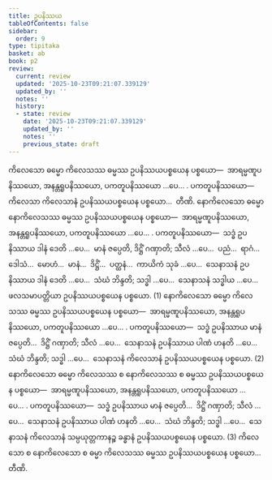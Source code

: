 ```yaml
---
title: ဥပနိဿယ
tableOfContents: false
sidebar:
  order: 9
type: tipitaka
basket: ab
book: p2
review:
  current: review
  updated: '2025-10-23T09:21:07.339129'
  updated_by: ''
  notes: ''
  history:
  - state: review
    date: '2025-10-23T09:21:07.339129'
    updated_by: ''
    notes: ''
    previous_state: draft
---
```



<ReviewStatus review={frontmatter.review} showDetails={true} />

<HypothesisAnnotation frontmatter={frontmatter} />

<DynamicBreadcrumb />

<Division number="23" book="p2" e="ch" v="38" p="376">

<Paragraph number="3872" book="p2">
ကိလေသော ဓမ္မော ကိလေသဿ ဓမ္မဿ ဥပနိဿယပစ္စယေန ပစ္စယော—  အာရမ္မဏူပနိဿယော, အနန္တရူပနိဿယော, ပကတူပနိဿယော …ပေ… . <Emphasis>ပကတူပနိဿယော</Emphasis>—  ကိလေသာ ကိလေသာနံ ဥပနိဿယပစ္စယေန ပစ္စယော…  တီဏိ.
</Paragraph>

</Division>
<Division number="24" book="p2" e="ch" v="38" p="376">

<Paragraph number="3873" book="p2">
နောကိလေသော ဓမ္မော နောကိလေသဿ ဓမ္မဿ ဥပနိဿယပစ္စယေန ပစ္စယော—  အာရမ္မဏူပနိဿယော, အနန္တရူပနိဿယော, ပကတူပနိဿယော …ပေ… . <Emphasis>ပကတူပနိဿယော</Emphasis>—  သဒ္ဓံ ဥပနိဿာယ ဒါနံ ဒေတိ …ပေ…  မာနံ ဇပ္ပေတိ, ဒိဋ္ဌိံ ဂဏှာတိ; သီလံ …ပေ…  ပညံ…  ရာဂံ…  ဒေါသံ…  မောဟံ…  မာနံ…  ဒိဋ္ဌိံ…  ပတ္ထနံ…  ကာယိကံ သုခံ …ပေ…  သေနာသနံ ဥပနိဿာယ ဒါနံ ဒေတိ …ပေ…  သံဃံ ဘိန္ဒတိ; သဒ္ဓါ …ပေ…  သေနာသနံ သဒ္ဓါယ …ပေ…  ဖလသမာပတ္တိယာ ဥပနိဿယပစ္စယေန ပစ္စယော. (1)
</Paragraph>

<Paragraph number="3874" book="p2">
နောကိလေသော ဓမ္မော ကိလေသဿ ဓမ္မဿ ဥပနိဿယပစ္စယေန ပစ္စယော—  အာရမ္မဏူပနိဿယော, အနန္တရူပနိဿယော, ပကတူပနိဿယော …ပေ… . <Emphasis>ပကတူပနိဿယော</Emphasis>—  သဒ္ဓံ ဥပနိဿာယ မာနံ ဇပ္ပေတိ…  ဒိဋ္ဌိံ ဂဏှာတိ; သီလံ …ပေ…  သေနာသနံ ဥပနိဿာယ ပါဏံ ဟနတိ …ပေ…  သံဃံ ဘိန္ဒတိ; သဒ္ဓါ …ပေ…  သေနာသနံ ကိလေသာနံ ဥပနိဿယပစ္စယေန ပစ္စယော. (2)
</Paragraph>

<Paragraph number="3875" book="p2">
နောကိလေသော ဓမ္မော ကိလေသဿ စ နောကိလေသဿ စ ဓမ္မဿ ဥပနိဿယပစ္စယေန ပစ္စယော—  အာရမ္မဏူပနိဿယော, အနန္တရူပနိဿယော, ပကတူပနိဿယော …ပေ… . <Emphasis>ပကတူပနိဿယော</Emphasis>—  သဒ္ဓံ ဥပနိဿာယ မာနံ ဇပ္ပေတိ…  ဒိဋ္ဌိံ ဂဏှာတိ; သီလံ …ပေ…  သေနာသနံ ဥပနိဿာယ ပါဏံ ဟနတိ …ပေ…  သံဃံ ဘိန္ဒတိ; သဒ္ဓါ …ပေ…  သေနာသနံ ကိလေသာနံ သမ္ပယုတ္တကာနဉ္စ ခန္ဓာနံ ဥပနိဿယပစ္စယေန ပစ္စယော. (3)
</Paragraph>

<Paragraph number="3876" book="p2">
ကိလေသော စ နောကိလေသော စ ဓမ္မာ ကိလေသဿ ဓမ္မဿ ဥပနိဿယပစ္စယေန ပစ္စယော…  တီဏိ.
</Paragraph>
</Division>